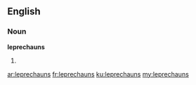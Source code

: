 ==English==

===Noun===
'''leprechauns'''

# {{plural of|[[leprechaun]]}}

[[ar:leprechauns]]
[[fr:leprechauns]]
[[ku:leprechauns]]
[[my:leprechauns]]